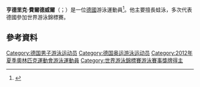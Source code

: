 '''亨德里克·費爾德威爾'''（{{lang-en|Hendrik Feldwehr}}；{{bd|1986年|8月18日}}）是一位[[德國|德國]]游泳運動員<ref>{{citeweb |url=http://www.mz-web.de/servlet/ContentServer?pagename=ksta/page&atype=ksArtikel&aid=1310546924300 |title=Bronze und Disqualifikation |date=2011-08-01 |work=mz-web.de |accessdate=2011-08-01 |deadurl=yes |archiveurl=https://web.archive.org/web/20110929013455/http://www.mz-web.de/servlet/ContentServer?pagename=ksta%2Fpage&atype=ksArtikel&aid=1310546924300 |archivedate=2011-09-29 }}</ref>。他主要擅長蛙泳，多次代表德國參加世界游泳錦標賽。

==參考資料==
{{Reflist}}
{{DEFAULTSORT:Feldwehr, Hendrik}}
[[Category:德国男子游泳运动员|Category:德国男子游泳运动员]]
[[Category:德国奥运游泳运动员|Category:德国奥运游泳运动员]]
[[Category:2012年夏季奧林匹克運動會游泳運動員|Category:2012年夏季奧林匹克運動會游泳運動員]]
[[Category:世界游泳錦標賽游泳賽事獎牌得主|Category:世界游泳錦標賽游泳賽事獎牌得主]]